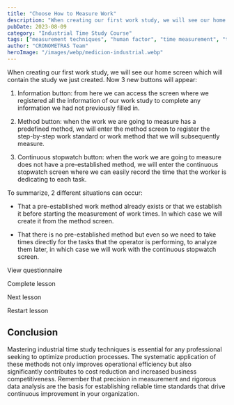 ```yaml
---
title: "Choose How to Measure Work"
description: "When creating our first work study, we will see our home screen which will contain the study we just created. Now 3 new buttons will appear: Information button: from here we can access the screen where we registered all the information of our work study to complete any information we had not previously filled in."
pubDate: 2023-08-09
category: "Industrial Time Study Course"
tags: ["measurement techniques", "human factor", "time measurement", "time study", "operator performance", "methods study", "time taking", "method design"]
author: "CRONOMETRAS Team"
heroImage: "/images/webp/medicion-industrial.webp"
---
```


When creating our first work study, we will see our home screen which will contain the study we just created. Now 3 new buttons will appear:

1. Information button: from here we can access the screen where we registered all the information of our work study to complete any information we had not previously filled in.

2. Method button: when the work we are going to measure has a predefined method, we will enter the method screen to register the step-by-step work standard or work method that we will subsequently measure.

3. Continuous stopwatch button: when the work we are going to measure does not have a pre-established method, we will enter the continuous stopwatch screen where we can easily record the time that the worker is dedicating to each task.

To summarize, 2 different situations can occur:

- That a pre-established work method already exists or that we establish it before starting the measurement of work times. In which case we will create it from the method screen.

- That there is no pre-established method but even so we need to take times directly for the tasks that the operator is performing, to analyze them later, in which case we will work with the continuous stopwatch screen.

View questionnaire

Complete lesson

Next lesson

Restart lesson

## Conclusion

Mastering industrial time study techniques is essential for any professional seeking to optimize production processes. The systematic application of these methods not only improves operational efficiency but also significantly contributes to cost reduction and increased business competitiveness. Remember that precision in measurement and rigorous data analysis are the basis for establishing reliable time standards that drive continuous improvement in your organization.
